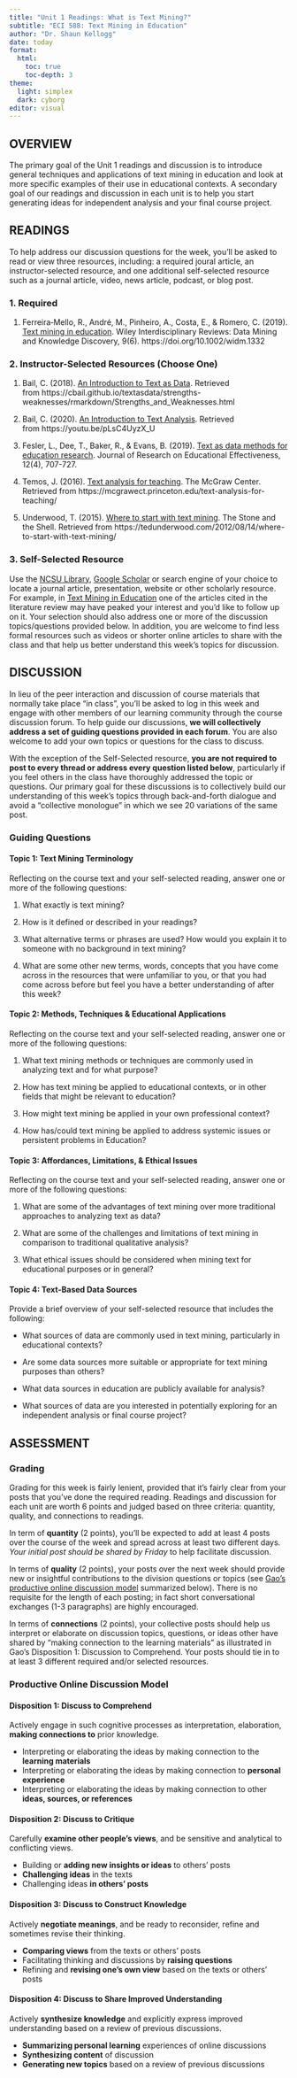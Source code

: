 ```yaml
---
title: "Unit 1 Readings: What is Text Mining?"
subtitle: "ECI 588: Text Mining in Education"
author: "Dr. Shaun Kellogg"
date: today
format:
  html:
    toc: true
    toc-depth: 3
theme:
  light: simplex
  dark: cyborg
editor: visual
---
```


## OVERVIEW

The primary goal of the Unit 1 readings and discussion is to introduce general techniques and applications of text mining in education and look at more specific examples of their use in educational contexts. A secondary goal of our readings and discussion in each unit is to help you start generating ideas for independent analysis and your final course project.

## READINGS

To help address our discussion questions for the week, you'll be asked to read or view three resources, including: a required joural article, an instructor-selected resource, and one additional self-selected resource such as a journal article, video, news article, podcast, or blog post.

### 1. Required

1.  Ferreira‐Mello, R., André, M., Pinheiro, A., Costa, E., & Romero, C. (2019). [Text mining in education](https://ncsu.summon.serialssolutions.com/#!/search?bookMark=eNp1j79PwzAQhS0UJErpwMYYiYkh7fkcx86Iyq9KRSyRGK2QXJCrxilOotL_noRIbNz0hu-903fJAtc4Yuyaw5ID4Opoy3rJhcAzNuNpjFGsUhn8Za0u2KJtdzCcQK01zthNRt9dWFtn3WdoXUhlX-SdbdwVO6_yfUsLFnS-pznLnh6z9Uu0fXverO-3UYGpwkgkukxFhUCUSCV5CRJUoitUMlWVEmmuyiQvKSZAiuWHApJaKVklwAG5mLPbafbgm6-e2s7smt674bFBAQI4Sg4DdTdRhW_a1lNlDt7WuT8ZDmY0N6O5Gc0HdjWxR7un0_-ged88vP42fgAOlliW). Wiley Interdisciplinary Reviews: Data Mining and Knowledge Discovery, 9(6). https://doi.org/10.1002/widm.1332

### 2. Instructor-Selected Resources (Choose One)

1.  Bail, C. (2018). [An Introduction to Text as Data](https://cbail.github.io/textasdata/strengths-weaknesses/rmarkdown/Strengths_and_Weaknesses.html). Retrieved from https://cbail.github.io/textasdata/strengths-weaknesses/rmarkdown/Strengths_and_Weaknesses.html

2.  Bail, C. (2020). [An Introduction to Text Analysis](https://youtu.be/pLsC4UyzX_U). Retrieved from https://youtu.be/pLsC4UyzX_U

3.  Fesler, L., Dee, T., Baker, R., & Evans, B. (2019). [Text as data methods for education research](https://moodle-courses2021.wolfware.ncsu.edu/draftfile.php/115316/user/draft/615071748/Fesler-2019-Text%20as%20Data%20Methods%20for%20Education%20Research.pdf). Journal of Research on Educational Effectiveness, 12(4), 707-727.

4.  Temos, J. (2016). [Text analysis for teaching](https://mcgrawect.princeton.edu/text-analysis-for-teaching/). The McGraw Center. Retrieved from https://mcgrawect.princeton.edu/text-analysis-for-teaching/

5.  Underwood, T. (2015). [Where to start with text mining](https://tedunderwood.com/2012/08/14/where-to-start-with-text-mining/). The Stone and the Shell. Retrieved from https://tedunderwood.com/2012/08/14/where-to-start-with-text-mining/

### 3. Self-Selected Resource

Use the [NCSU Library](#0), [Google Scholar](#0) or search engine of your choice to locate a journal article, presentation, website or other scholarly resource. For example, in [Text Mining in Education](#0) one of the articles cited in the literature review may have peaked your interest and you'd like to follow up on it. Your selection should also address one or more of the discussion topics/questions provided below. In addition, you are welcome to find less formal resources such as videos or shorter online articles to share with the class and that help us better understand this week's topics for discussion.

## DISCUSSION

In lieu of the peer interaction and discussion of course materials that normally take place "in class", you'll be asked to log in this week and engage with other members of our learning community through the course discussion forum. To help guide our discussions, **we will collectively address a set of guiding questions provided in each forum**. You are also welcome to add your own topics or questions for the class to discuss.

With the exception of the Self-Selected resource, **you are not required to post to every thread or address every question listed below**, particularly if you feel others in the class have thoroughly addressed the topic or questions. Our primary goal for these discussions is to collectively build our understanding of this week's topics through back-and-forth dialogue and avoid a "collective monologue" in which we see 20 variations of the same post.

### Guiding Questions

#### Topic 1: Text Mining Terminology

Reflecting on the course text and your self-selected reading, answer one or more of the following questions:

1.  What exactly is text mining?

2.  How is it defined or described in your readings?

3.  What alternative terms or phrases are used? How would you explain it to someone with no background in text mining?

4.  What are some other new terms, words, concepts that you have come across in the resources that were unfamiliar to you, or that you had come across before but feel you have a better understanding of after this week?

#### Topic 2: Methods, Techniques & Educational Applications

Reflecting on the course text and your self-selected reading, answer one or more of the following questions:

1.  What text mining methods or techniques are commonly used in analyzing text and for what purpose?

2.  How has text mining be applied to educational contexts, or in other fields that might be relevant to education?

3.  How might text mining be applied in your own professional context?

4.  How has/could text mining be applied to address systemic issues or persistent problems in Education?

#### **Topic 3:** Affordances, Limitations, & Ethical Issues

Reflecting on the course text and your self-selected reading, answer one or more of the following questions:

1.  What are some of the advantages of text mining over more traditional approaches to analyzing text as data?

2.  What are some of the challenges and limitations of text mining in comparison to traditional qualitative analysis?

3.  What ethical issues should be considered when mining text for educational purposes or in general?

#### Topic 4: Text-Based Data Sources

Provide a brief overview of your self-selected resource that includes the following:

-   What sources of data are commonly used in text mining, particularly in educational contexts?

-   Are some data sources more suitable or appropriate for text mining purposes than others?

-   What data sources in education are publicly available for analysis?

-   What sources of data are you interested in potentially exploring for an independent analysis or final course project?

## ASSESSMENT

### Grading

Grading for this week is fairly lenient, provided that it's fairly clear from your posts that you've done the required reading. Readings and discussion for each unit are worth 6 points and judged based on three criteria: quantity, quality, and connections to readings.

In term of **quantity** (2 points), you'll be expected to add at least 4 posts over the course of the week and spread across at least two different days. *Your initial post should be shared by Friday* to help facilitate discussion.

In terms of **quality** (2 points), your posts over the next week should provide new or insightful contributions to the division questions or topics (see [Gao's productive online discussion model](https://scholarworks.bgsu.edu/cgi/viewcontent.cgi?article=1040&&context=vcte_pub&&sei-redir=1&referer=https%253A%252F%252Fscholar.google.com%252Fscholar%253Fhl%253Den%2526as_sdt%253D0%25252C34%2526q%253DGao%252Bproductive%252Bonline%252Bdiscussion%252Bmodel%2526btnG%253D#search=%22Gao%20productive%20online%20discussion%20model%22) summarized below). There is no requisite for the length of each posting; in fact short conversational exchanges (1-3 paragraphs) are highly encouraged.

In terms of **connections** (2 points), your collective posts should help us interpret or elaborate on discussion topics, questions, or ideas other have shared by "making connection to the learning materials" as illustrated in Gao's Disposition 1: Discussion to Comprehend. Your posts should tie in to at least 3 different required and/or selected resources.

### Productive Online Discussion Model

#### **Disposition 1: Discuss to Comprehend**

Actively engage in such cognitive processes as interpretation, elaboration, **making connections to** prior knowledge.

-   Interpreting or elaborating the ideas by making connection to the **learning materials**
-   Interpreting or elaborating the ideas by making connection to **personal experience**
-   Interpreting or elaborating the ideas by making connection to other **ideas, sources, or references**

#### **Disposition 2: Discuss to Critique**

Carefully **examine other people's views**, and be sensitive and analytical to conflicting views.

-   Building or **adding new insights or ideas** to others' posts
-   **Challenging ideas** in the texts
-   Challenging ideas **in others' posts**

#### **Disposition 3: Discuss to Construct Knowledge**

Actively **negotiate meanings**, and be ready to reconsider, refine and sometimes revise their thinking.

-   **Comparing views** from the texts or others' posts
-   Facilitating thinking and discussions by **raising questions**
-   Refining and **revising one's own view** based on the texts or others' posts

#### **Disposition 4: Discuss to Share Improved Understanding**

Actively **synthesize knowledge** and explicitly express improved understanding based on a review of previous discussions.

-   **Summarizing personal learning** experiences of online discussions
-   **Synthesizing content** of discussion
-   **Generating new topics** based on a review of previous discussions
